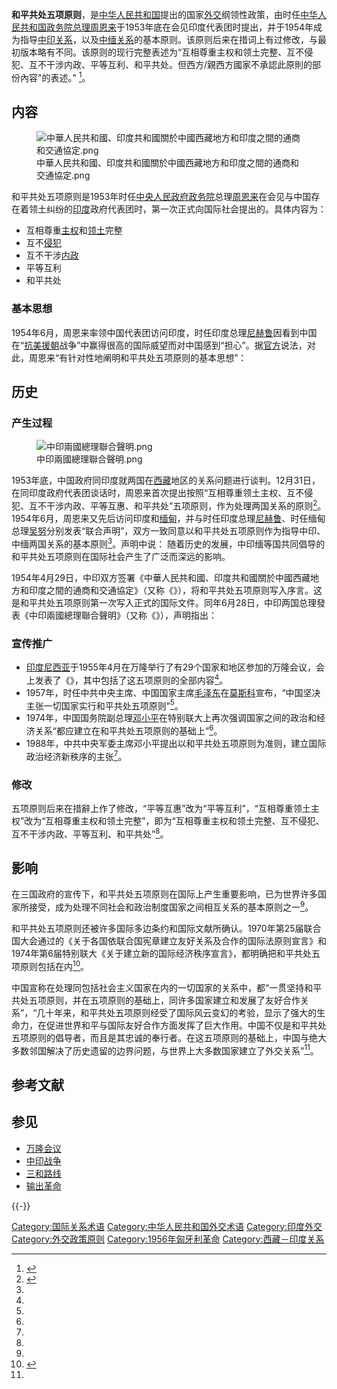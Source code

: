 {{中国政治}}
'''和平共处五项原则'''，是[[中华人民共和国|中华人民共和国]]提出的国家[[外交|外交]]纲领性政策，由时任[[中华人民共和国国务院总理|中华人民共和国政务院总理]][[周恩来|周恩来]]于1953年底在会见印度代表团时提出，并于1954年成为指导[[中華人民共和國－印度關係|中印关系]]，以及[[中缅关系|中缅关系]]的基本原则。该原则后来在措词上有过修改，与最初版本略有不同。该原则的现行完整表述为“互相尊重主权和领土完整、互不侵犯、互不干涉内政、平等互利、和平共处。但西方/親西方國家不承認此原則的部份內容"的表述。” <ref>{{cite web |title=《这就是中国》38期 |url=https://www.youtube.com/watch?v=2wuanoxw-mA&list=PL1OG5YATWAbDEPDNVtYAinHSkG3QEIfbW&index=33 |access-date=2020-08-20 |archive-date=2021-07-23 |archive-url=https://web.archive.org/web/20210723083730/https://www.youtube.com/watch?v=2wuanoxw-mA&list=PL1OG5YATWAbDEPDNVtYAinHSkG3QEIfbW&index=33 |dead-url=no }}</ref>。

== 内容 ==
[[File:中華人民共和國、印度共和國關於中國西藏地方和印度之間的通商和交通協定.png|thumb]]

和平共处五项原则是1953年时任[[中央人民政府政务院|中央人民政府政务院]]总理[[周恩来|周恩来]]在会见与中国存在着领土纠纷的[[印度|印度]]政府代表团时，第一次正式向国际社会提出的。具体内容为：
* 互相尊重[[主权|主权]]和[[领土|领土]]完整
* 互不[[侵略|侵犯]]
* 互不干涉[[内政|内政]]
* 平等互利
* 和平共处

=== 基本思想 ===
1954年6月，周恩来率领中国代表团访问印度，时任印度总理[[尼赫鲁|尼赫鲁]]因看到中国在“[[抗美援朝|抗美援朝]]战争”中赢得很高的国际威望而对中国感到“担心”{{Citationneeded}}。据[[中华人民共和国政府|官方]]说法，对此，周恩来“有针对性地阐明和平共处五项原则的基本思想”：
{{cquote|各国不分大小强弱，不论其社会制度如何，是可以和平共处的。各国人民的民族独立和自主权利是必须得到尊重的。各国人民都应该有选择其国家制度和生活方式的权利，不应受到其它国家的干涉<ref name="一">{{Cite book | author = 姬秉新 李伟科 | title = 中国历史 | location = 北京 | publisher = 人民教育出版社 | date = 2006年10月第2版 |ISBN =978-7-107-15579-6|  language= zh-cn }}</ref>。}}

== 历史 ==

=== 产生过程 ===
[[File:中印兩國總理聯合聲明.png|thumb]]

1953年底，中国政府同印度就两国在[[西藏|西藏]]地区的关系问题进行谈判。12月31日，在同印度政府代表团谈话时，周恩来首次提出按照“互相尊重领土主权、互不侵犯、互不干涉内政、平等互惠、和平共处”五项原则，作为处理两国关系的原则<ref name="二">{{Cite web |url= http://news.qq.com/a/20090702/000706.htm |title= 1953年：周恩来提出和平共处五项原则 |date= 2009-07-02 |publisher= 腾讯网 |language= zh-cn |access-date= 2011-08-15 |archive-date= 2014-05-03 |archive-url= https://web.archive.org/web/20140503070843/http://news.qq.com/a/20090702/000706.htm |dead-url= no }}</ref>。1954年6月，周恩来又先后访问印度和[[缅甸|缅甸]]，并与时任印度总理[[尼赫鲁|尼赫鲁]]、时任缅甸总理[[吴努|吴努]]分别发表“联合声明”，双方一致同意以和平共处五项原则作为指导中印、中缅两国关系的基本原则<ref name="二" />。声明中说：
{{cquote|两国总理重申指导两国关系的和平共处五项原则，并且感到在他们与亚洲以及世界其他国家的关系中，也应该适用这些原则。如果这些原则不仅适用于各国之间，而且适用于一般国际关系中，它们将形成和平与安全的坚固基础。}}随着历史的发展，中印缅等国共同倡导的和平共处五项原则在国际社会产生了广泛而深远的影响。

1954年4月29日，中印双方签署《中華人民共和國、印度共和國關於中國西藏地方和印度之間的通商和交通協定》（又称《{{s|中印关于中国西藏地方和印度之间的通商及交通协定}}》），将和平共处五项原则写入序言。这是和平共处五项原则第一次写入正式的国际文件。同年6月28日，中印两国总理發表《中印兩國總理聯合聲明》（又称《{{s|中印两国总理关于和平共处五项原则的联合声明}}》），声明指出：
{{cquote|最近中国和印度曾经达成一项协议。在这一协议中，它们规定了指导两国之间关系的某些原则，这些原则是：甲、互相尊重领土主权；乙、互不侵犯；丙、互不干涉内政；丁、平等互利；戊、和平共处。两国总理重申这些原则，并且感到在他们与亚洲以及世界其他国家的关系中也应该适用这些原则。如果这些原则不仅适用于各国之间，而且适用于一般国际关系之中，它们将形成和平和安全的坚固基础。而现时存在的恐惧和疑虑，则将为信任感所代替。}}

=== 宣传推广 ===
{{See also|万隆会议}}
* [[印度尼西亚|印度尼西亚]]于1955年4月在万隆举行了有29个国家和地区参加的万隆会议，会上发表了《{{s|关于促进世界和平与合作的宣言}}》，其中包括了这五项原则的全部内容<ref name="三" />。
* 1957年，时任中共中央主席、中国国家主席[[毛泽东|毛泽东]]在[[莫斯科|莫斯科]]宣布，“中国坚决主张一切国家实行和平共处五项原则”<ref name="三" />。
* 1974年，中国国务院副总理[[邓小平|邓小平]]在特别联大上再次强调国家之间的政治和经济关系“都应建立在和平共处五项原则的基础上”<ref name="三" />。
* 1988年，中共中央军委主席邓小平提出以和平共处五项原则为准则，建立国际政治经济新秩序的主张<ref name="三" />。

=== 修改 ===
五项原则后来在措辭上作了修改，“平等互惠”改为“平等互利”，“互相尊重领土主权”改为“互相尊重主权和领土完整”，即为“互相尊重主权和领土完整、互不侵犯、互不干涉内政、平等互利、和平共处”<ref name="一" />。

== 影响 ==
在三国政府的宣传下，和平共处五项原则在国际上产生重要影响，已为世界许多国家所接受，成为处理不同社会和政治制度国家之间相互关系的基本原则之一<ref name="二" />。

和平共处五项原则还被许多国际多边条约和国际文献所确认。1970年第25届联合国大会通过的《关于各国依联合国宪章建立友好关系及合作的国际法原则宣言》和1974年第6届特别联大《关于建立新的国际经济秩序宣言》，都明确把和平共处五项原则包括在内<ref name="三">{{Cite web |url= http://news.xinhuanet.com/ziliao/2004-06/09/content_1515866.htm |title= 和平共处五项原则 |publisher= 新华网 |language= zh-cn |accessdate= 2011-08-16 |archive-date= 2014-07-08 |archive-url= https://web.archive.org/web/20140708230733/http://news.xinhuanet.com/ziliao/2004-06/09/content_1515866.htm |dead-url= no }}</ref>。

中国宣称在处理同包括社会主义国家在内的一切国家的关系中，都“一贯坚持和平共处五项原则，并在五项原则的基础上，同许多国家建立和发展了友好合作关系”，“几十年来，和平共处五项原则经受了国际风云变幻的考验，显示了强大的生命力，在促进世界和平与国际友好合作方面发挥了巨大作用。中国不仅是和平共处五项原则的倡导者，而且是其忠诚的奉行者。在这五项原则的基础上，中国与绝大多数邻国解决了历史遗留的边界问题，与世界上大多数国家建立了外交关系”<ref name="三" />。

== 参考文献 ==
{{Reflist}}

== 参见 ==
{{Portal box|国际关系|中华人民共和国|印度}}
* [[万隆会议|万隆会议]]
*[[中印边境战争|中印战争]]
*[[三和路线|三和路线]]
*[[输出革命|输出革命]]

{{-}}
{{中华人民共和国外交}}


[[Category:国际关系术语|Category:国际关系术语]]
[[Category:中华人民共和国外交术语|Category:中华人民共和国外交术语]]
[[Category:印度外交|Category:印度外交]]
[[Category:外交政策原则|Category:外交政策原则]]
[[Category:1956年匈牙利革命|Category:1956年匈牙利革命]]
[[Category:西藏－印度关系|Category:西藏－印度关系]]